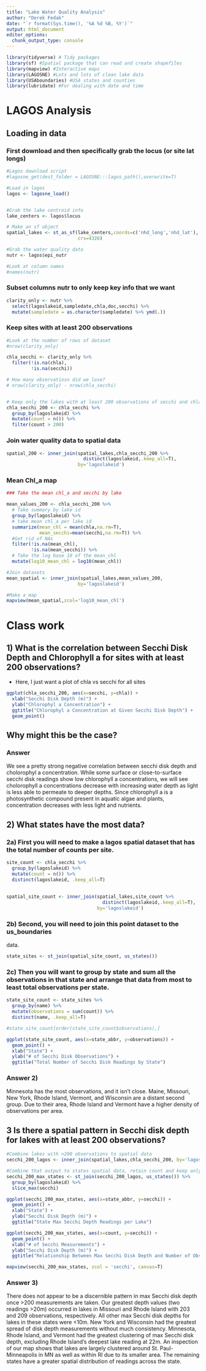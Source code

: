 ```yaml
---
title: "Lake Water Quality Analysis"
author: "Derek Fedak"
date: "`r format(Sys.time(), '%A %d %B, %Y')`"
output: html_document
editor_options: 
  chunk_output_type: console
---
```




```r
library(tidyverse) # Tidy packages
library(sf) #Spatial package that can read and create shapefiles 
library(mapview) #Interactive maps
library(LAGOSNE) #Lots and lots of clean lake data
library(USAboundaries) #USA states and counties
library(lubridate) #For dealing with date and time
```


# LAGOS Analysis


## Loading in data


### First download and then specifically grab the locus (or site lat longs)
```r
#Lagos download script
#lagosne_get(dest_folder = LAGOSNE:::lagos_path(),overwrite=T)

#Load in lagos
lagos <- lagosne_load()


#Grab the lake centroid info
lake_centers <- lagos$locus

# Make an sf object 
spatial_lakes <- st_as_sf(lake_centers,coords=c('nhd_long','nhd_lat'),
                          crs=4326)

#Grab the water quality data
nutr <- lagos$epi_nutr

#Look at column names
#names(nutr)
```

### Subset columns nutr to only keep key info that we want


```r
clarity_only <- nutr %>%
  select(lagoslakeid,sampledate,chla,doc,secchi) %>%
  mutate(sampledate = as.character(sampledate) %>% ymd(.))

```


### Keep sites with at least 200 observations 

```r

#Look at the number of rows of dataset
#nrow(clarity_only)

chla_secchi <- clarity_only %>%
  filter(!is.na(chla),
         !is.na(secchi))

# How many observatiosn did we lose?
# nrow(clarity_only) - nrow(chla_secchi)


# Keep only the lakes with at least 200 observations of secchi and chla
chla_secchi_200 <- chla_secchi %>%
  group_by(lagoslakeid) %>%
  mutate(count = n()) %>%
  filter(count > 200)


```


### Join water quality data to spatial data

```r
spatial_200 <- inner_join(spatial_lakes,chla_secchi_200 %>%
                            distinct(lagoslakeid,.keep_all=T),
                          by='lagoslakeid')
```

### Mean Chl_a map

```r
### Take the mean chl_a and secchi by lake

mean_values_200 <- chla_secchi_200 %>%
  # Take summary by lake id
  group_by(lagoslakeid) %>%
  # take mean chl_a per lake id
  summarize(mean_chl = mean(chla,na.rm=T),
            mean_secchi=mean(secchi,na.rm=T)) %>%
  #Get rid of NAs
  filter(!is.na(mean_chl),
         !is.na(mean_secchi)) %>%
  # Take the log base 10 of the mean_chl
  mutate(log10_mean_chl = log10(mean_chl))

#Join datasets
mean_spatial <- inner_join(spatial_lakes,mean_values_200,
                          by='lagoslakeid') 

#Make a map
mapview(mean_spatial,zcol='log10_mean_chl')
```


# Class work

## 1) What is the correlation between Secchi Disk Depth and Chlorophyll a for sites with at least 200 observations?

- Here, I just want a plot of chla vs secchi for all sites 

```r
ggplot(chla_secchi_200, aes(x=secchi, y=chla)) +
  xlab("Secchi Disk Depth (m)") +
  ylab("Chlorophyl a Concentration") +
  ggtitle("Chlorophyl a Concentration at Given Secchi Disk Depth") +
  geom_point()
```


## Why might this be the case? 

### Answer

We see a pretty strong negative correlation between secchi disk depth and cholorophyl a concentration. While some surface or close-to-surface secchi disk readings show low chlorophyll a concentrations, we will see cholorophyll a concentrations decrease with increasing water depth as light is less able to permeate to deeper depths. Since chlorophyll a is a photosynthetic compound present in aquatic algae and plants, concentration decreases with less light and nutrients.

## 2) What states have the most data? 

### 2a) First you will need to make a lagos spatial dataset that has the total number of counts per site.

```r
site_count <- chla_secchi %>%
  group_by(lagoslakeid) %>%
  mutate(count = n()) %>%
  distinct(lagoslakeid, .keep_all=T)
  
  
spatial_site_count <- inner_join(spatial_lakes,site_count %>%
                                   distinct(lagoslakeid,.keep_all=T),
                                 by='lagoslakeid')
```


### 2b) Second, you will need to join this point dataset to the us_boundaries 
data. 

```r
state_sites <- st_join(spatial_site_count, us_states())
```


### 2c) Then you will want to group by state and sum all the observations in that state and arrange that data from most to least total observations per state. 

```r
state_site_count <- state_sites %>%
  group_by(name) %>%
  mutate(observations = sum(count)) %>%
  distinct(name, .keep_all=T)

#state_site_count[order(state_site_count$observations),]

ggplot(state_site_count, aes(x=state_abbr, y=observations)) +
  geom_point() +
  xlab("State") +
  ylab("# of Secchi Disk Observations") +
  ggtitle("Total Number of Secchi Disk Readings by State")
```

### Answer 2)

Minnesota has the most observations, and it isn't close. Maine, Missouri, New York, Rhode Island, Vermont, and Wisconsin are a distant second group. Due to their area, Rhode Island and Vermont have a higher density of observations per area.


## 3 Is there a spatial pattern in Secchi disk depth for lakes with at least 200 observations?

```r
#Combine lakes with >200 observations to spatial data
secchi_200_lagos <- inner_join(spatial_lakes,chla_secchi_200, by='lagoslakeid')

#Combine that output to states spatial data, retain count and keep only max secchi depth
secchi_200_max_states <- st_join(secchi_200_lagos, us_states()) %>%
  group_by(lagoslakeid) %>%
  slice_max(secchi)

ggplot(secchi_200_max_states, aes(x=state_abbr, y=secchi)) +
  geom_point() +
  xlab("State") +
  ylab("Secchi Disk Depth (m)") +
  ggtitle("State Max Secchi Depth Readings per Lake")

ggplot(secchi_200_max_states, aes(x=count, y=secchi)) +
  geom_point() +
  xlab("# of Secchi Measurements") +
  ylab("Secchi Disk Depth (m)") +
  ggtitle("Relationship Between Max Secchi Disk Depth and Number of Observations")

mapview(secchi_200_max_states, zcol = 'secchi', canvas=T)

```

### Answer 3)

There does not appear to be a discernible pattern in max Secchi disk depth once >200 measurements are taken. Our greatest depth values (two readings >20m) occurred in lakes in Missouri and Rhode Island with 203 and 209 observations, respectively. All other max Secchi disk depths for lakes in these states were <10m. New York and Wisconsin had the greatest spread of disk depth measurements without much consistency. Minnesota, Rhode Island, and Vermont had the greatest clustering of max Secchi disk depth, excluding Rhode Island's deepest lake reading at 22m. An inspection of our map shows that lakes are largely clustered around St. Paul-Minneapolis in MN as well as within RI due to its smaller area. The remaining states have a greater spatial distribution of readings across the state.
